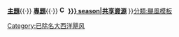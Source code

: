 <noinclude>
{{NoteTA
|G1=Cyclone
|G2=Weather
|G3=地名
|1=zh-cn:奥基乔比; zh-mo:奧基喬比; zh-tw:歐基求碧; zh-hk:奧基喬比;
}}
</noinclude>
{{Navbox 
| name   = 除名大西洋飓风
| title  = [[除名大西洋飓风名称列表|除名大西洋飓风名称]]
| listclass = hlist
| group1 = 1950年代
| list1  =
* [[飓风卡罗尔|卡罗尔]]
* {{tsl|en|Hurricane Edna|飓风埃德娜|埃德娜}}
* [[飓风黑兹尔 (1954年)|黑兹尔]]
* [[飓风康妮|康妮]]
* [[飓风黛安|黛安]]
* {{tsl|en|Hurricane Ione|飓风艾欧尼|艾欧尼}}
* {{tsl|en|Hurricane Janet|飓风珍妮特|珍妮特}}
* {{tsl|en|Hurricane Audrey|飓风奥黛丽|奥黛丽}}
| group2 = 1960年代
| list2  =
* {{tsl|en|Hurricane Donna|飓风唐娜|唐娜}}
* {{tsl|en|Hurricane Carla|飓风卡拉|卡拉}}
* [[飓风哈蒂|哈蒂]]
* [[飓风弗洛拉|弗洛拉]]
* {{tsl|en|Hurricane Cleo|飓风克利奥|克利奥}}
* {{tsl|en|Hurricane Dora|飓风多拉|多拉}}
* {{tsl|en|Hurricane Hilda|飓风希尔达|希尔达}}
* {{tsl|en|Hurricane Betsy|飓风贝特西|贝特西}}
* [[飓风伊内兹|伊内兹]]
* {{tsl|en|Hurricane Beulah|飓风比尤拉|比尤拉}}
* {{tsl|en|Hurricane Camille|飓风卡米尔|卡米尔}}
| group3 = 1970年代
| list3  =
* {{tsl|en|Hurricane Celia|1970年飓风西莉亚|西莉亚}}
* {{tsl|en|Hurricane Agnes|飓风艾格尼丝|艾格尼丝}}
* [[飓风卡门|卡门]]
* {{tsl|en|Hurricane Fifi|飓风菲菲|菲菲}}
* [[飓风埃洛伊塞|埃洛伊塞]]
* [[飓风安妮塔|安妮塔]]
* {{tsl|en|Hurricane Greta|飓风葛丽泰|葛丽泰}}
* {{tsl|en|Hurricane David|飓风大卫|大卫}}
* {{tsl|en|Hurricane Frederic|飓风弗雷德里克|弗雷德里克}}
| group4 = 1980年代
| list4  =
* [[颶風艾倫|艾倫]]
* [[飓风艾丽西亚|艾丽西亚]]
* [[1985年飓风艾琳娜|艾琳娜]]
* [[飓风格洛丽亚|格洛丽亚]]
* [[颶風吉爾伯特|吉尔伯特]]
* {{tsl|en|Hurricane Jone-Miriam|飓风琼|琼}}
* {{tsl|en|Hurricane Hugo|飓风雨果|雨果}}
| group5 = 1990年代
| list5  =
* [[飓风戴安娜|戴安娜]]
* [[飓风克劳斯|克劳斯]]
* [[飓风鲍勃|鲍勃]]
* [[飓风安德鲁|安德鲁]]
* {{tsl|en|Hurricane Luis|飓风路易斯|路易斯}}
* {{tsl|en|Hurricane Marilyn|飓风玛丽莲|玛丽莲}}
* {{tsl|en|Hurricane Opal|飓风欧帕尔|欧帕尔}}
* {{tsl|en|Hurricane Roxanne|飓风罗克珊|罗克珊}}
* [[颶風塞薩爾-道格拉斯|塞萨尔]]
* {{tsl|en|Hurricane Fran|飓风弗兰|弗兰}}
* {{tsl|en|Hurricane Hortense|飓风霍顿斯|霍顿斯}}
* [[飓风乔治|乔治]]
* [[飓风米奇|米奇]]
* {{tsl|en|Hurricane Floyd|飓风弗洛伊德|弗洛伊德}}
* [[飓风莱尼|莱尼]]
| group6 = 2000年代
| list6  =
* {{tsl|en|Hurricane Keith|飓风基思|基思}}
* [[热带风暴阿利森|阿利森]]
* [[飓风艾瑞丝|艾瑞丝]]
* {{tsl|en|Hurricane Michelle|飓风米歇尔|米歇尔}}
* [[飓风伊西多尔|伊西多尔]]
* [[2002年颶風麗麗|丽丽]]
* [[飓风法比安|法比安]]
* [[飓风伊莎贝尔|伊莎贝尔]]
* [[飓风胡安|胡安]]
* [[飓风查利|查利]]
* [[飓风弗朗西丝|弗朗西丝]]
* [[飓风伊万|伊万]]
* [[飓风珍妮|珍妮]]
* [[飓风丹尼斯|丹尼斯]]
* [[2005年飓风卡特里娜|卡特里娜]]
* [[飓风丽塔|丽塔]]
* [[颶風斯坦|斯坦]]
* [[飓风威尔玛|威尔玛]]
* [[颶風迪安|迪安]]
* [[颶風菲利克斯|费利克斯]]
* [[飓风诺埃尔|诺埃尔]]
* [[颶風古斯塔夫 (2008年)|古斯塔夫]]
* [[飓风艾克|艾克]]
* {{tsl|en|Hurricane Paloma|飓风帕洛玛|帕洛玛}}
| group7 = 2010年代
| list7  =
* [[飓风伊戈尔|伊戈尔]]
* [[飓风托马斯|托马斯]]
* [[飓风艾琳 (2011年)|艾琳]]
* [[颶風桑迪|桑迪]]
* [[2013年飓风英格丽德|英格丽德]]
* {{tsl|en|Tropical Storm Erika|热带风暴埃里卡|埃里卡}}
* {{tsl|en|Hurricane Joaquin|飓风华金|華金}}
* [[颶風馬修|馬修]]
* {{tsl|en|Hurricane Otto|飓风奥托|奥托}}
* [[2017年颶風哈維|哈維]]
* [[颶風艾瑪|艾瑪]]
* [[颶風瑪麗亞 (2017年)|瑪麗亞]]
* {{tsl|en|Hurricane Nate|2017年飓风内特|內特}}
* [[颶風佛羅倫斯|佛羅倫斯]]
* [[颶風邁克爾|邁克爾]]
* [[颶風多利安|多利安]]
| group8 = 2020年代
| list8  =
* [[颶風勞拉 (2020年)|勞拉]]
* [[颶風伊塔|伊塔]]
* [[颶風艾奧塔|艾奧塔]]
|below=
'''{{Icon|Category}} [[:Category:已除名大西洋飓风|分類]]'''{{·}} '''{{Icon|Portal}} [[Portal:熱帶氣旋|主題]]'''{{·}} '''{{Icon|WikiProject}} [[WikiProject:太平洋颱風季|專題]]'''{{·}} '''[[File:Commons-logo.svg|16px]] [[Commons:Category:{{{year|}}} {{{region|}}} {{{type|}}} season|共享資源]]'''
}}<noinclude>[[分類:颶風模板]]
</noinclude>[[Category:已除名大西洋飓风]]